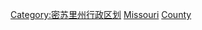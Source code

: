 {{containercat}}
[[Category:密苏里州行政区划|Category:密苏里州行政区划]]
[[Category:美国各县人物|Missouri]]
[[Category:密苏里州人|County]]